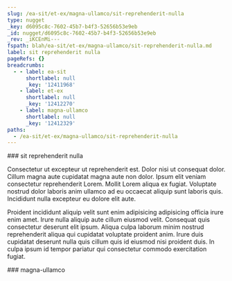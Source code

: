 ```yaml
---
slug: /ea-sit/et-ex/magna-ullamco/sit-reprehenderit-nulla
type: nugget
_key: d6095c8c-7602-45b7-b4f3-52656b53e9eb
_id: nugget/d6095c8c-7602-45b7-b4f3-52656b53e9eb
_rev: _iKCEnMi---
fspath: blah/ea-sit/et-ex/magna-ullamco/sit-reprehenderit-nulla.md
label: sit reprehenderit nulla
pageRefs: {}
breadcrumbs:
  - - label: ea-sit
      shortlabel: null
      _key: '12411968'
    - label: et-ex
      shortlabel: null
      _key: '12412270'
    - label: magna-ullamco
      shortlabel: null
      _key: '12412329'
paths:
  - /ea-sit/et-ex/magna-ullamco/sit-reprehenderit-nulla
---
```


<NuggetArea>
<Nugget slug="/ea-sit/et-ex/magna-ullamco/sit-reprehenderit-nulla" type="nugget" _key="d6095c8c-7602-45b7-b4f3-52656b53e9eb" _id="nugget/d6095c8c-7602-45b7-b4f3-52656b53e9eb" _rev="_iKCEnMi---" fspath="blah/ea-sit/et-ex/magna-ullamco/sit-reprehenderit-nulla.md" label="sit reprehenderit nulla" paths="/ea-sit/et-ex/magna-ullamco/sit-reprehenderit-nulla">
<NuggetBody>
### sit reprehenderit nulla

Consectetur ut excepteur ut reprehenderit est. Dolor nisi ut consequat dolor. Cillum magna aute cupidatat magna aute non dolor. Ipsum elit veniam consectetur reprehenderit Lorem. Mollit Lorem aliqua ex fugiat. Voluptate nostrud dolor laboris anim ullamco ad eu occaecat aliquip sunt laboris quis. Incididunt nulla excepteur eu dolore elit aute.

Proident incididunt aliquip velit sunt enim adipisicing adipisicing officia irure enim amet. Irure nulla aliquip aute cillum eiusmod velit. Consequat quis consectetur deserunt elit ipsum. Aliqua culpa laborum minim nostrud reprehenderit aliqua qui cupidatat voluptate proident anim. Irure duis cupidatat deserunt nulla quis cillum quis id eiusmod nisi proident duis. In culpa ipsum id tempor pariatur qui consectetur commodo exercitation fugiat.

</NuggetBody>
<Breadcrumbs>
<Crumbs>
<Crumb _key="12411968" label="ea-sit" /><Crumb _key="12412270" label="et-ex" /><Crumb _key="12412329" label="magna-ullamco" />
</Crumbs>
</Breadcrumbs>
</Nugget>

<NuggetsInbound>
</NuggetsInbound>
<NuggetsOutbound>
</NuggetsOutbound>
</NuggetArea>
<PassagesInbound>
<Passage direction="inbound" type="passage" _key="12412329" _id="passage/12412329" _rev="_iKCEnMe---" label="magna-ullamco" passage="magna-ullamco" fspath="blah/ea-sit/et-ex/magna-ullamco" paths="/ea-sit/et-ex/magna-ullamco" slug="/ea-sit/et-ex/magna-ullamco">
<NuggetBody>
### magna-ullamco

</NuggetBody>
<Breadcrumbs>
<Crumbs>
<Crumb _key="12411968" label="ea-sit" /><Crumb _key="12412270" label="et-ex" />
</Crumbs>
</Breadcrumbs>
</Passage>

</PassagesInbound>
<PassagesOutbound>
</PassagesOutbound>